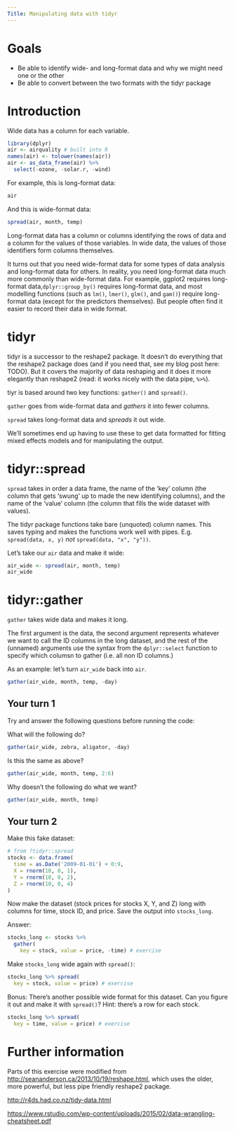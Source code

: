 ```yaml
---
Title: Manipulating data with tidyr
---
```


# Goals

- Be able to identify wide- and long-format data and why we might need one or
  the other
- Be able to convert between the two formats with the tidyr package

# Introduction

Wide data has a column for each variable.

```r
library(dplyr)
air <- airquality # built into R
names(air) <- tolower(names(air))
air <- as_data_frame(air) %>% 
  select(-ozone, -solar.r, -wind)
```

For example, this is long-format data:

```r
air
```

And this is wide-format data:

```r
spread(air, month, temp)
```

Long-format data has a column or columns identifying the rows of data and a column
for the values of those variables. In wide data, the values of those identifiers form columns themselves.

It turns out that you need wide-format data for some types of data analysis and long-format data for others. In reality, you need long-format data much more commonly than wide-format data. For example, ggplot2 requires long-format data,`dplyr::group_by()` requires long-format data, and most modelling functions (such as `lm()`, `lmer()`, `glm()`, and `gam()`) require long-format data (except for the predictors themselves). But people often find it easier to record their data in wide format.

# tidyr

tidyr is a successor to the reshape2 package. It doesn't do everything that the reshape2 package does (and if you need that, see my blog post here: TODO). But it covers the majority of data reshaping and it does it more elegantly than reshape2 (read: it works nicely with the data pipe, `%>%`).

tiyr is based around two key functions: `gather()` and `spread()`.

`gather` goes from wide-format data and *gathers* it into fewer columns.

`spread` takes long-format data and *spreads* it out wide.

We'll sometimes end up having to use these to get data formatted for fitting mixed effects models and for manipulating the output.

# tidyr::spread

`spread` takes in order a data frame, the name of the 'key' column (the column that gets 'swung' up to made the new identifying columns), and the name of the 'value' column (the column that fills the wide dataset with values).

The tidyr package functions take bare (unquoted) column names. This saves typing and makes the functions work well with pipes. E.g. `spread(data, x, y)` *not* `spread(data, "x", "y"))`.

Let's take our `air` data and make it wide:

```r
air_wide <- spread(air, month, temp)
air_wide
```

# tidyr::gather

`gather` takes wide data and makes it long.

The first argument is the data, the second argument represents whatever we want to call the ID columns in the long dataset, and the rest of the (unnamed) arguments use the syntax from the `dplyr::select` function to specify which columsn to gather (i.e. all non ID columns.)

As an example: let's turn `air_wide` back into `air`.

```r
gather(air_wide, month, temp, -day)
```

## Your turn 1

Try and answer the following questions before running the code:

What will the following do?

```r
gather(air_wide, zebra, aligator, -day)
```

Is this the same as above?

```r
gather(air_wide, month, temp, 2:6)
```

Why doesn't the following do what we want?

```r
gather(air_wide, month, temp)
```

## Your turn 2

Make this fake dataset:

```r
# from ?tidyr::spread
stocks <- data.frame(
  time = as.Date('2009-01-01') + 0:9,
  X = rnorm(10, 0, 1),
  Y = rnorm(10, 0, 2),
  Z = rnorm(10, 0, 4)
)
```

Now make the dataset (stock prices for stocks X, Y, and Z) long with columns for time, stock ID, and price. Save the output into `stocks_long`.

Answer:

```r
stocks_long <- stocks %>% 
  gather(
    key = stock, value = price, -time) # exercise
```

Make `stocks_long` wide again with `spread()`:

```r
stocks_long %>% spread(
  key = stock, value = price) # exercise
```

Bonus: There's another possible wide format for this dataset. Can you figure it out and make it with `spread()`? Hint: there's a row for each stock.

```r
stocks_long %>% spread(
  key = time, value = price) # exercise
```

# Further information

Parts of this exercise were modified from <http://seananderson.ca/2013/10/19/reshape.html>, which uses the older, more powerful, but less pipe friendly reshape2 package.

<http://r4ds.had.co.nz/tidy-data.html>

<https://www.rstudio.com/wp-content/uploads/2015/02/data-wrangling-cheatsheet.pdf>
